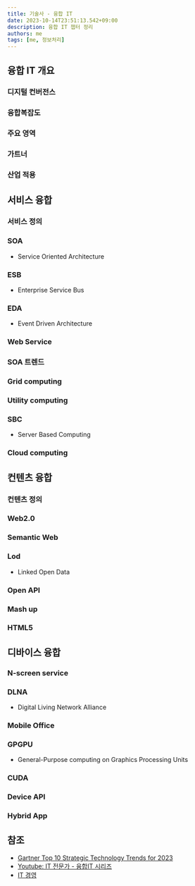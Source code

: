 ```yaml
---
title: 기술사 - 융합 IT
date: 2023-10-14T23:51:13.542+09:00
description: 융합 IT 챕터 정리
authors: me
tags: [me, 정보처리]
---
```


## 융합 IT 개요

### 디지털 컨버전스

### 융합복잡도

### 주요 영역

### 가트너

### 산업 적용

## 서비스 융합

### 서비스 정의

### SOA

- Service Oriented Architecture

### ESB

- Enterprise Service Bus

### EDA

- Event Driven Architecture

### Web Service

### SOA 트렌드

### Grid computing

### Utility computing

### SBC

- Server Based Computing

### Cloud computing

## 컨텐츠 융합

### 컨텐츠 정의

### Web2.0

### Semantic Web

### Lod

- Linked Open Data

### Open API

### Mash up

### HTML5

## 디바이스 융합

### N-screen service

### DLNA

- Digital Living Network Alliance

### Mobile Office

### GPGPU

- General-Purpose computing on Graphics Processing Units

### CUDA

### Device API

### Hybrid App

## 참조

- [Gartner Top 10 Strategic Technology Trends for 2023](https://www.gartner.com/en/articles/gartner-top-10-strategic-technology-trends-for-2023)
- [Youtube: IT 전문가 - 융합IT 시리즈](https://www.youtube.com/playlist?list=PLCs7T50izAdlgnEOI0T7jmeNYlnSG1qv8)
- [IT 경영](/2023/10/07/professional-engineer-it-governance/)
